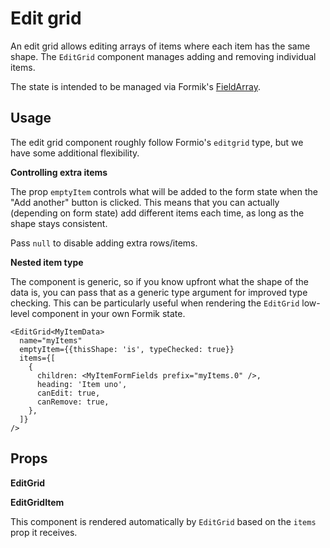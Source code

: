 

<Meta of={EditGridStories} />

# Edit grid

An edit grid allows editing arrays of items where each item has the same shape. The `EditGrid`
component manages adding and removing individual items.

The state is intended to be managed via Formik's
[FieldArray](https://formik.org/docs/api/fieldarray).

<Canvas of={EditGridStories.Default} />

## Usage

The edit grid component roughly follow Formio's `editgrid` type, but we have some additional
flexibility.

**Controlling extra items**

The prop `emptyItem` controls what will be added to the form state when the "Add another" button is
clicked. This means that you can actually (depending on form state) add different items each time,
as long as the shape stays consistent.

Pass `null` to disable adding extra rows/items.

<Canvas of={EditGridStories.WithoutAddButton} />

**Nested item type**

The component is generic, so if you know upfront what the shape of the data is, you can pass that as
a generic type argument for improved type checking. This can be particularly useful when rendering
the `EditGrid` low-level component in your own Formik state.

```tsx
<EditGrid<MyItemData>
  name="myItems"
  emptyItem={{thisShape: 'is', typeChecked: true}}
  items={[
    {
      children: <MyItemFormFields prefix="myItems.0" />,
      heading: 'Item uno',
      canEdit: true,
      canRemove: true,
    },
  ]}
/>
```

## Props

**EditGrid**

<ArgTypes of={EditGridStories} />

**EditGridItem**

This component is rendered automatically by `EditGrid` based on the `items` prop it receives.

<ArgTypes of={EditGridItemStories} />
